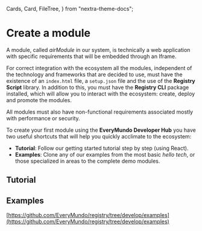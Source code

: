 ---
---

  Cards,
  Card,
  FileTree,
} from "nextra-theme-docs";

# Create a module

A module, called _airModule_ in our system, is technically a web application with specific requirements that will be embedded through an Iframe.

For correct integration with the ecosystem all the modules, independent of the technology and frameworks that are decided to use, must have the existence of an `index.html` file, a `setup.json` file and the use of the **Registry Script** library. In addition to this, you must have the **Registry CLI** package installed, which will allow you to interact with the ecosystem: create, deploy and promote the modules.

All modules must also have non-functional requirements associated mostly with performance or security.

To create your first module using the **EveryMundo Developer Hub** you have two useful shortcuts that will help you quickly acclimate to the ecosystem:

- **Tutorial**: Follow our getting started tutorial step by step (using React).
- **Examples**: Clone any of our examples from the most basic _hello tech_, or those specialized in areas to the complete demo modules.


## Tutorial

<Cards>
  <Card
    title="Go to Tutorial"
    arrow
    href="https://everymundo.github.io/registry/docs/tutorial"
  />
</Cards>

## Examples

[https://github.com/EveryMundo/registry/tree/develop/examples](https://github.com/EveryMundo/registry/tree/develop/examples)

<FileTree>
  <FileTree.Folder name="examples/" defaultOpen>
    <FileTree.Folder name="hello-plain-js/" />
    <FileTree.Folder name="hello-react/" />
    <FileTree.Folder name="hello-angular/" />
    <FileTree.Folder name="hello-svelte/" />
    <FileTree.Folder name="hello-vue/" />
    <FileTree.Folder name="react-with-services/" />
    <FileTree.Folder name="react-with-settings/" />
    <FileTree.Folder name="react-with-styles-css-modules/" />
    <FileTree.Folder name="react-with-styles-custom-service/" />
    <FileTree.Folder name="react-with-styles-custom-template/" />
    <FileTree.Folder name="react-with-styles-emotion-js/" />
    <FileTree.Folder name="react-with-styles-linaria/" />
    <FileTree.Folder name="react-with-styles-tailwind/" />
    <FileTree.Folder name=".../" />
  </FileTree.Folder>
</FileTree>

